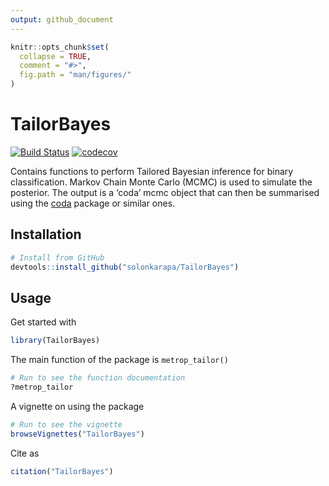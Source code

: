 ```yaml
---
output: github_document
---
```


<!-- README.md is generated from README.Rmd. Please edit that file -->

```r
knitr::opts_chunk$set(
  collapse = TRUE,
  comment = "#>",
  fig.path = "man/figures/"
)
```


# TailorBayes

<!-- badges: start -->
[![Build Status](https://travis-ci.org/solonkarapa/TailorBayes.svg?branch=master)](https://travis-ci.org/solonkarapa/TailorBayes)
[![codecov](https://codecov.io/gh/solonkarapa/TailorBayes/branch/master/graph/badge.svg)](https://codecov.io/gh/solonkarapa/TailorBayes)

Contains functions to perform Tailored Bayesian inference for binary classification.   Markov Chain Monte Carlo (MCMC) is used to simulate the posterior. The output is a 'coda' mcmc object that can then be summarised using the [coda](https://cran.r-project.org/web/packages/coda/index.html) package or similar ones. 

## Installation

```r
# Install from GitHub
devtools::install_github("solonkarapa/TailorBayes")
```

## Usage

Get started with

```r
library(TailorBayes)
```

The main function of the package is `metrop_tailor()`

```r
# Run to see the function documentation
?metrop_tailor
```

A vignette on using the package 

```r
# Run to see the vignette
browseVignettes("TailorBayes")
```

Cite as 

```r
citation("TailorBayes")
```


